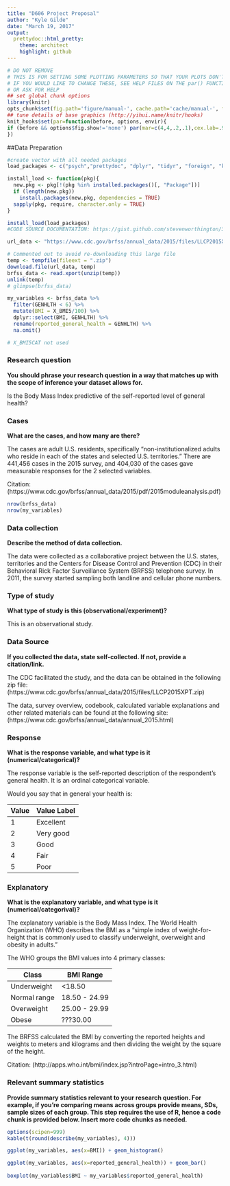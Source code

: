 ```yaml
---
title: "D606 Project Proposal"
author: "Kyle Gilde"
date: "March 19, 2017"
output: 
  prettydoc::html_pretty:
    theme: architect
    highlight: github
---
```


```r
# DO NOT REMOVE
# THIS IS FOR SETTING SOME PLOTTING PARAMETERS SO THAT YOUR PLOTS DON'T TAKE UP TOO MUCH SPACE
# IF YOU WOULD LIKE TO CHANGE THESE, SEE HELP FILES ON THE par() FUNCTION
# OR ASK FOR HELP
## set global chunk options
library(knitr)
opts_chunk$set(fig.path='figure/manual-', cache.path='cache/manual-', fig.align='center', fig.show='hold', par=TRUE)
## tune details of base graphics (http://yihui.name/knitr/hooks)
knit_hooks$set(par=function(before, options, envir){
if (before && options$fig.show!='none') par(mar=c(4,4,.2,.1),cex.lab=.95,cex.axis=.9,mgp=c(2,.7,0),tcl=-.3)
})

```

##Data Preparation
```r

#create vector with all needed packages
load_packages <- c("psych","prettydoc", "dplyr", "tidyr", "foreign", "knitr", "ggplot2")

install_load <- function(pkg){
  new.pkg <- pkg[!(pkg %in% installed.packages()[, "Package"])]
  if (length(new.pkg)) 
    install.packages(new.pkg, dependencies = TRUE)
  sapply(pkg, require, character.only = TRUE)
}

install_load(load_packages)
#CODE SOURCE DOCUMENTATION: https://gist.github.com/stevenworthington/3178163

url_data <- "https://www.cdc.gov/brfss/annual_data/2015/files/LLCP2015XPT.zip"

# Commented out to avoid re-downloading this large file
temp <- tempfile(fileext = ".zip")
download.file(url_data, temp)
brfss_data <- read.xport(unzip(temp))
unlink(temp)
# glimpse(brfss_data)

my_variables <- brfss_data %>% 
  filter(GENHLTH < 6) %>% 
  mutate(BMI = X_BMI5/100) %>% 
  dplyr::select(BMI, GENHLTH) %>% 
  rename(reported_general_health = GENHLTH) %>%  
  na.omit() 

# X_BMI5CAT not used
```

### Research question 

**You should phrase your research question in a way that matches up with the scope of inference your dataset allows for.**

Is the Body Mass Index predictive of the self-reported level of general health?

### Cases 

**What are the cases, and how many are there?**

The cases are adult U.S. residents, specifically "non-institutionalized adults who reside in each of the states and selected U.S. territories." There are 441,456 cases in the 2015 survey, and 404,030 of the cases gave measurable responses for the 2 selected variables.

Citation: (https://www.cdc.gov/brfss/annual_data/2015/pdf/2015moduleanalysis.pdf)

```r
nrow(brfss_data)
nrow(my_variables)
```
### Data collection 

**Describe the method of data collection.**

The data were collected as a collaborative project between the U.S. states, territories and the Centers for Disease Control and Prevention (CDC) in their Behavioral Rick Factor Surveillance System (BRFSS) telephone survey. In 2011, the survey started sampling both landline and cellular phone numbers.

### Type of study 

**What type of study is this (observational/experiment)?**

This is an observational study.

### Data Source 

**If you collected the data, state self-collected. If not, provide a citation/link.**

The CDC facilitated the study, and the data can be obtained in the following zip file: (https://www.cdc.gov/brfss/annual_data/2015/files/LLCP2015XPT.zip)

The data, survey overview, codebook, calculated variable explanations and other related materials can be found at the following site:
(https://www.cdc.gov/brfss/annual_data/annual_2015.html)

### Response 

**What is the response variable, and what type is it (numerical/categorical)?**

The response variable is the self-reported description of the respondent's general health. It is an ordinal categorical variable.

Would you say that in general your health is:

Value	| Value Label
----- | ----------
1	    | Excellent
2	    | Very good
3	    | Good
4	    | Fair
5	    | Poor

### Explanatory 

**What is the explanatory variable, and what type is it (numerical/categorival)?**

The explanatory variable is the Body Mass Index. The World Health Organization (WHO) describes the BMI as a "simple index of weight-for-height that is commonly used to classify underweight, overweight and obesity in adults." 


The WHO groups the BMI values into 4 primary classes:

Class         | BMI Range
------------- | -----------
Underweight	  | <18.50
Normal range	| 18.50 - 24.99
Overweight	  | 25.00 - 29.99
Obese	        | ???30.00

The BRFSS calculated the BMI by converting the reported heights and weights to meters and kilograms and then dividing the weight by the square of the height.

Citation: (http://apps.who.int/bmi/index.jsp?introPage=intro_3.html)

### Relevant summary statistics 

**Provide summary statistics relevant to your research question. For example, if you're comparing means across groups provide means, SDs, sample sizes of each group. This step requires the use of R, hence a code chunk is provided below. Insert more code chunks as needed.**

```r
options(scipen=999)
kable(t(round(describe(my_variables), 4)))

ggplot(my_variables, aes(x=BMI)) + geom_histogram()

ggplot(my_variables, aes(x=reported_general_health)) + geom_bar()
  
boxplot(my_variables$BMI ~ my_variables$reported_general_health)
```

